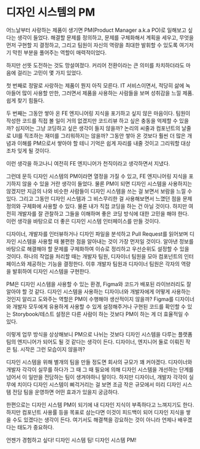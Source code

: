 # 디자인 시스템의 PM

어느날부터 사랑하는 제품이 생기면 PM(Product Manager a.k.a PO)로 일해보고 싶다는 생각이 들었다.
해결할 문제를 정의하고, 문제를 구체화해서 계획을 세우고, 무엇을 먼저 구현할 지 결정하고,
그리고 팀원이 자신의 역량을 최대한 발휘할 수 있도록 여기저기 막힌 부분을 풀어주는 역할이 매력적이었다.

하지만 선뜻 도전하는 것도 망설여졌다.
커리어 전환이라는 큰 의미를 차치하더라도 마음에 걸리는 고민이 몇 가지 있었다.

첫 번째로 정말로 사랑하는 제품이 뭔지 아직 모른다.
IT 서비스이면서, 적당히 삶에 녹아들어 많이 사용할 만한,
그러면서 제품을 사용하는 사람들을 보며 성취감을 느낄 제품.
쉽게 찾기 힘들다.

두 번째는 그동안 쌓아 온 FE 엔지니어링 지식을 포기하고 싶지 않은 마음이다.
팀원이 작성한 코드를 직접 볼 일이 거의 없겠지만 코드리뷰 하고 싶은 충동을 억제할 수 있을까?
심지어는 그냥 코딩하고 싶은 생각이 들지 않을까?
논리의 씨줄과 컴포넌트의 날줄로 UI를 직조하는 재미를 그리워하지는 않을까?
그동안 쌓아 온 것보다 훨씬 더 많은 개념과 이해를 PM으로서 쌓아야 할 테니 기억은 쉽게 자리를 내줄 것이고
그리워할 대상조차 잊게 될 것이다.

이런 생각을 하고나니 여전히 FE 엔지니어가 천직이라고 생각하면서 지냈다.

그런데 문득 디자인 시스템의 PM이라면 열정을 가질 수 있고,
FE 엔지니어링 지식을 포기하지 않을 수 있을 거란 생각이 들었다.
물론 PM이 되면 디자인 시스템을 사용하지는 않겠지만 지금의 나와 비슷한 사람들이 디자인 시스템을 쓰는 걸 보면서
보람을 느낄 수 있다.
그리고 그동안 디자인 시스템과 그 비스무리한 걸 사용해보면서 느꼈던 점을 문제 정의와 구체화에 사용할 수 있다.
물론 내가 직접 코딩을 하는 건 아닐 것이다.
하지만 여전히 개발자를 잘 관찰하고 그들을 이해하며 좋은 코딩 방식에 대한 고민을 해야 한다.
이런 생각을 바탕으로 더 좋은 디자인 시스템 인터페이스를 만들 것이다.

디자이너, 개발자를 인터뷰하거나 디자인 파일을 분석하고 Pull Request를 읽어보며 디자인 시스템을 사용할 때 불편한 점을 알아내는 것이 가장 먼저일 것이다.
알아낸 정보를 바탕으로 해결해야 할 문제를 구체화하여 이슈로 정리하고 우선순위도 설정할 수 있을 것이다.
하나의 작업을 처리할 때는 개발자 팀원, 디자이너 팀원을 모아 컴포넌트의 인터페이스와 제공하는 기능을 결정한다.
이후 개발자 팀원과 디자이너 팀원은 각자의 역량을 발휘하여 디자인 시스템을 구현한다.

PM은 디자인 시스템을 사용할 수 있는 환경, Figma와 코드가 배포된 라이브러리도 잘 알아야 할 것 같다.
디자인 시스템을 사용하는 디자이너와 개발자에게 어떻게 사용하는 것인지 알리고 도와주는 역할은 PM이 수행해야 생산적이지 않을까?
Figma를 디자이너와 개발자 모두에게 유용하게 사용할 수 있게 설정해주거나 구현된 코드를 확인할 수 있는 Storybook/테스트 설정은 다른 사람이 하는 것보다 PM이 하는 게 더 효율적일 수 있다.

이렇게 업무 방식을 상상해보니 PM으로 나뉘는 것보다
디자인 시스템을 다루는 플랫폼 팀의 엔지니어가 되어도 될 것 같다는 생각이 든다.
디자이너, 엔지니어 둘로 이뤄진 작은 팀. 시작은 그런 모습이지 않을까?

디자인 시스템을 위해 별개의 팀을 만들 정도면 회사의 규모가 꽤 커야겠다.
디자이너와 개발자 각각이 실무를 하다가 그 때 그 때 필요에 의해 디자인 시스템을 개선하는 단계를 넘어서
이 일만을 전담하는 팀이 생겨야하니 말이다.
하지만 디자이너, 개발자 각각이 실무에 치이다 디자인 시스템이 삐걱거리는 걸 보면
조금 작은 규모에서 미리 디자인 시스템 전담 팀을 운영하면 어떤 효과가 있을지 궁금하다.

한편으로는 디자인 시스템 PM이 되기에 내 디자인 지식이 부족하다고 느껴지기도 한다.
하지만 컴포넌트 사용률 등을 목표로 삼는다면 이것이 피드백이 되어 디자인 지식을 쌓을 수도 있겠다는 생각이 든다.
여기서도 해결책을 강요하는 것이 아니라 언제나 배우겠다는 태도가 중요하다.

언젠가 경험하고 싶다! 디자인 시스템 팀! 디자인 시스템 PM!
